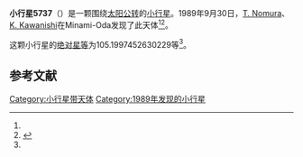 {{Infobox planet
| bgcolour = #FFFFC0
| name = 5737 Itoh
| symbol = 
| image = 
| caption = 
| discovery = yes
| discovery_ref = 
| discoverer = [[T._Nomura|T. Nomura]]、[[K._Kawanishi|K. Kawanishi]]
| discovery_site = [[Minami-Oda|Minami-Oda]] 
| discovered = 1989年9月30日
| designations = yes
| mp_name = 
| named_after = 
| alt_names = 1989 SK/ 1977 UX / 1981 ST7 / 1987 HH2
| mp_category = [[主带小行星|主带小行星]]
| orbit_ref = <ref name="a">[http://ssd.jpl.nasa.gov/sbdb.cgi?sstr=5737 5737 Itoh] {{Wayback|url=http://ssd.jpl.nasa.gov/sbdb.cgi?sstr=5737 |date=20140817082540 }}，小行星數據庫瀏覽器（JPL Small-Body Database Browser）－[[美国国家航空航天局|美国国家航空航天局]]喷气推进实验室</ref>
| epoch = 2456400.5 (2013年4月18日更新)
| aphelion = {{convert|3.068171228123072|AU|km|3|abbr=on|lk=out}}
| perihelion = {{convert|1.99143643640939|AU|km|3|abbr=on}}
| semimajor = {{convert|2.529803832266231|AU|km|3|abbr=on}}
| eccentricity = 0.212809938
| period = 1469.700006 [[日|日]]<br />4.02[[儒略年|儒略年]]
| avg_speed = 
| inclination = 5.842605248209913
| asc_node = 323.0640246903895
| mean_anomaly = 
| arg_peri = 105.1997452630229
| satellites = 
| physical_characteristics = yes
| dimensions = 
| mass = 
| density = 
| surface_grav = 
| escape_velocity = 
| sidereal_day = 
| axial_tilt = 
| pole_ecliptic_lat = 
| pole_ecliptic_lon = 
| albedo = 
| temperatures= 
| temp_name1 = 
| mean_temp_1 = 
| max_temp_1 = 
| temp_name2 = 
| max_temp_2 = 
| spectral_type = 
| abs_magnitude = 105.1997452630229
}}

'''小行星5737'''（{{lang-en|5737 Itoh}}）是一颗围绕[[太阳|太阳]][[公转|公转]]的[[小行星|小行星]]。1989年9月30日，[[T._Nomura|T. Nomura]]、[[K._Kawanishi|K. Kawanishi]]在Minami-Oda发现了此天体<ref name="a" /><ref>{{cite news|title=小行星列表|url=http://cfa-www.harvard.edu/iau/lists/NumberedMPs.txt|accessdate=2013-07-08|newspaper=哈佛大学|archive-date=2008-05-17|archive-url=https://web.archive.org/web/20080517010638/http://cfa-www.harvard.edu/iau/lists/NumberedMPs.txt|dead-url=no}}</ref>。

这颗小行星的[[绝对星等|绝对星等]]为105.1997452630229等<ref name="a" />。

==参考文献==
{{reflist}}
{{Minor Planet Number|[[小行星5736|小行星5736]]|[[小行星5738|小行星5738]]}}

{{小天体}}

[[Category:小行星带天体|Category:小行星带天体]]
[[Category:1989年发现的小行星|Category:1989年发现的小行星]]

{{asteroid-stub}}